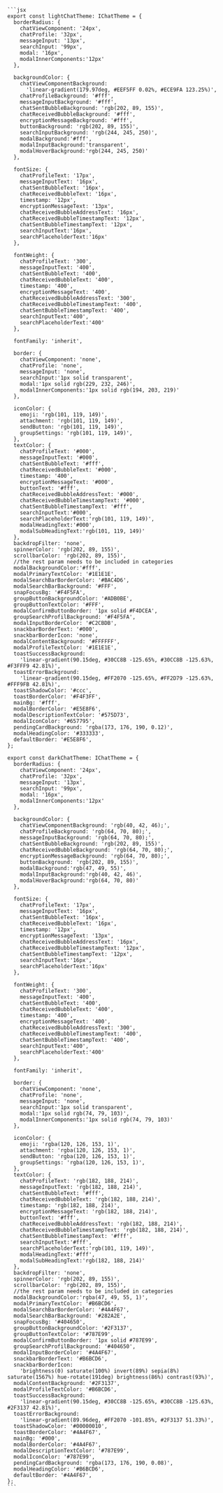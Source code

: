     ```jsx
    export const lightChatTheme: IChatTheme = {
      borderRadius: {
        chatViewComponent: '24px',
        chatProfile: '32px',
        messageInput: '13px',
        searchInput: '99px',
        modal: '16px',
        modalInnerComponents:'12px'
      },

      backgroundColor: {
        chatViewComponentBackground:
          'linear-gradient(179.97deg, #EEF5FF 0.02%, #ECE9FA 123.25%)',
        chatProfileBackground: '#fff',
        messageInputBackground: '#fff',
        chatSentBubbleBackground: 'rgb(202, 89, 155)',
        chatReceivedBubbleBackground: '#fff',
        encryptionMessageBackground: '#fff',
        buttonBackground: 'rgb(202, 89, 155)',
        searchInputBackground: 'rgb(244, 245, 250)',
        modalBackground:'#fff',
        modalInputBackground:'transparent',
        modalHoverBackground:'rgb(244, 245, 250)'
      },

      fontSize: {
        chatProfileText: '17px',
        messageInputText: '16px',
        chatSentBubbleText: '16px',
        chatReceivedBubbleText: '16px',
        timestamp: '12px',
        encryptionMessageText: '13px',
        chatReceivedBubbleAddressText: '16px',
        chatReceivedBubbleTimestampText: '12px',
        chatSentBubbleTimestampText: '12px',
        searchInputText:'16px',
        searchPlaceholderText:'16px'
      },

      fontWeight: {
        chatProfileText: '300',
        messageInputText: '400',
        chatSentBubbleText: '400',
        chatReceivedBubbleText: '400',
        timestamp: '400',
        encryptionMessageText: '400',
        chatReceivedBubbleAddressText: '300',
        chatReceivedBubbleTimestampText: '400',
        chatSentBubbleTimestampText: '400',
        searchInputText:'400',
        searchPlaceholderText:'400'
      },

      fontFamily: 'inherit',

      border: {
        chatViewComponent: 'none',
        chatProfile: 'none',
        messageInput: 'none',
        searchInput:'1px solid transparent',
        modal:'1px solid rgb(229, 232, 246)',
        modalInnerComponents:'1px solid rgb(194, 203, 219)'
      },

      iconColor: {
        emoji: 'rgb(101, 119, 149)',
        attachment: 'rgb(101, 119, 149)',
        sendButton: 'rgb(101, 119, 149)',
        groupSettings: 'rgb(101, 119, 149)',
      },
      textColor: {
        chatProfileText: '#000',
        messageInputText: '#000',
        chatSentBubbleText: '#fff',
        chatReceivedBubbleText: '#000',
        timestamp: '400',
        encryptionMessageText: '#000',
        buttonText: '#fff',
        chatReceivedBubbleAddressText: '#000',
        chatReceivedBubbleTimestampText: '#000',
        chatSentBubbleTimestampText: '#fff',
        searchInputText:'#000',
        searchPlaceholderText:'rgb(101, 119, 149)',
        modalHeadingText:'#000',
        modalSubHeadingText:'rgb(101, 119, 149)'
      },
      backdropFilter: 'none',
      spinnerColor: 'rgb(202, 89, 155)',
      scrollbarColor: 'rgb(202, 89, 155)',
      //the rest param needs to be included in categories
      modalBackgroundColor:'#fff',
      modalPrimaryTextColor: '#1E1E1E',
      modalSearchBarBorderColor: '#BAC4D6',
      modalSearchBarBackground: '#FFF',
      snapFocusBg: '#F4F5FA',
      groupButtonBackgroundColor: '#ADB0BE',
      groupButtonTextColor: '#FFF',
      modalConfirmButtonBorder: '1px solid #F4DCEA',
      groupSearchProfilBackground: '#F4F5FA',
      modalInputBorderColor: '#C2CBDB',
      snackbarBorderText: '#000',
      snackbarBorderIcon: 'none',
      modalContentBackground: '#FFFFFF',
      modalProfileTextColor: '#1E1E1E',
      toastSuccessBackground:
        'linear-gradient(90.15deg, #30CC8B -125.65%, #30CC8B -125.63%, #F3FFF9 42.81%)',
      toastErrorBackground:
        'linear-gradient(90.15deg, #FF2070 -125.65%, #FF2D79 -125.63%, #FFF9FB 42.81%)',
      toastShadowColor: '#ccc',
      toastBorderColor: '#F4F3FF',
      mainBg: '#fff',
      modalBorderColor: '#E5E8F6',
      modalDescriptionTextColor: '#575D73',
      modalIconColor: '#657795',
      pendingCardBackground: 'rgba(173, 176, 190, 0.12)',
      modalHeadingColor: '#333333',
      defaultBorder: '#E5E8F6',
    };

    export const darkChatTheme: IChatTheme = {
      borderRadius: {
        chatViewComponent: '24px',
        chatProfile: '32px',
        messageInput: '13px',
        searchInput: '99px',
        modal: '16px',
        modalInnerComponents:'12px'
      },

      backgroundColor: {
        chatViewComponentBackground: 'rgb(40, 42, 46);',
        chatProfileBackground: 'rgb(64, 70, 80);',
        messageInputBackground: 'rgb(64, 70, 80);',
        chatSentBubbleBackground: 'rgb(202, 89, 155)',
        chatReceivedBubbleBackground: 'rgb(64, 70, 80);',
        encryptionMessageBackground: 'rgb(64, 70, 80);',
        buttonBackground: 'rgb(202, 89, 155)',
        modalBackground:'rgb(47, 49, 55)',
        modalInputBackground:'rgb(40, 42, 46)',
        modalHoverBackground:'rgb(64, 70, 80)'
      },

      fontSize: {
        chatProfileText: '17px',
        messageInputText: '16px',
        chatSentBubbleText: '16px',
        chatReceivedBubbleText: '16px',
        timestamp: '12px',
        encryptionMessageText: '13px',
        chatReceivedBubbleAddressText: '16px',
        chatReceivedBubbleTimestampText: '12px',
        chatSentBubbleTimestampText: '12px',
        searchInputText:'16px',
        searchPlaceholderText:'16px'
      },

      fontWeight: {
        chatProfileText: '300',
        messageInputText: '400',
        chatSentBubbleText: '400',
        chatReceivedBubbleText: '400',
        timestamp: '400',
        encryptionMessageText: '400',
        chatReceivedBubbleAddressText: '300',
        chatReceivedBubbleTimestampText: '400',
        chatSentBubbleTimestampText: '400',
        searchInputText:'400',
        searchPlaceholderText:'400'
      },

      fontFamily: 'inherit',

      border: {
        chatViewComponent: 'none',
        chatProfile: 'none',
        messageInput: 'none',
        searchInput:'1px solid transparent',
        modal:'1px solid rgb(74, 79, 103)',
        modalInnerComponents:'1px solid rgb(74, 79, 103)'
      },

      iconColor: {
        emoji: 'rgba(120, 126, 153, 1)',
        attachment: 'rgba(120, 126, 153, 1)',
        sendButton: 'rgba(120, 126, 153, 1)',
        groupSettings: 'rgba(120, 126, 153, 1)',
      },
      textColor: {
        chatProfileText: 'rgb(182, 188, 214)',
        messageInputText: 'rgb(182, 188, 214)',
        chatSentBubbleText: '#fff',
        chatReceivedBubbleText: 'rgb(182, 188, 214)',
        timestamp: 'rgb(182, 188, 214)',
        encryptionMessageText: 'rgb(182, 188, 214)',
        buttonText: '#fff',
        chatReceivedBubbleAddressText: 'rgb(182, 188, 214)',
        chatReceivedBubbleTimestampText: 'rgb(182, 188, 214)',
        chatSentBubbleTimestampText: '#fff',
        searchInputText:'#fff',
        searchPlaceholderText:'rgb(101, 119, 149)',
        modalHeadingText:'#fff',
        modalSubHeadingText:'rgb(182, 188, 214)'
      },
      backdropFilter: 'none',
      spinnerColor: 'rgb(202, 89, 155)',
      scrollbarColor: 'rgb(202, 89, 155)',
      //the rest param needs to be included in categories
      modalBackgroundColor:'rgba(47, 49, 55, 1)',
      modalPrimaryTextColor: '#B6BCD6',
      modalSearchBarBorderColor: '#4A4F67',
      modalSearchBarBackground: '#282A2E',
      snapFocusBg: '#404650',
      groupButtonBackgroundColor: '#2F3137',
      groupButtonTextColor: '#787E99',
      modalConfirmButtonBorder: '1px solid #787E99',
      groupSearchProfilBackground: '#404650',
      modalInputBorderColor: '#4A4F67',
      snackbarBorderText: '#B6BCD6',
      snackbarBorderIcon:
        'brightness(0) saturate(100%) invert(89%) sepia(8%) saturate(1567%) hue-rotate(191deg) brightness(86%) contrast(93%)',
      modalContentBackground: '#2F3137',
      modalProfileTextColor: '#B6BCD6',
      toastSuccessBackground:
        'linear-gradient(90.15deg, #30CC8B -125.65%, #30CC8B -125.63%, #2F3137 42.81%)',
      toastErrorBackground:
        'linear-gradient(89.96deg, #FF2070 -101.85%, #2F3137 51.33%)',
      toastShadowColor: '#00000010',
      toastBorderColor: '#4A4F67',
      mainBg: '#000',
      modalBorderColor: '#4A4F67',
      modalDescriptionTextColor: '#787E99',
      modalIconColor: '#787E99',
      pendingCardBackground: 'rgba(173, 176, 190, 0.08)',
      modalHeadingColor: '#B6BCD6',
      defaultBorder: '#4A4F67',
    };
    ```
